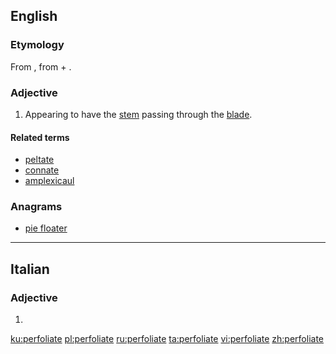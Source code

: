 ==English==

===Etymology===
From {{etyl|New Latin|en}} {{m|la|perfoliata}}, from {{etyl|la|en}} {{m|la|per||through}} + {{etyl|la|en}} {{m|la|foliatus|foliata|foliate}}.

===Adjective===
{{en-adj|-}}

# {{label|en|botany|of leaves}} Appearing to have the [[stem]] passing through the [[blade]].

====Related terms====
* [[peltate]]
* [[connate]]
* [[amplexicaul]]

===Anagrams===
* [[pie floater#English|pie floater]]

----

==Italian==

===Adjective===
{{head|it|adjective form}}

# {{feminine plural of|perfoliato|lang=it}}

[[ku:perfoliate]]
[[pl:perfoliate]]
[[ru:perfoliate]]
[[ta:perfoliate]]
[[vi:perfoliate]]
[[zh:perfoliate]]